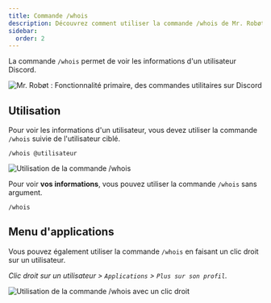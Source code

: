 ```yaml
---
title: Commande /whois
description: Découvrez comment utiliser la commande /whois de Mr. Robøt.
sidebar:
  order: 2
---
```


La commande `/whois` permet de voir les informations d'un utilisateur Discord.

![Mr. Robøt : Fonctionnalité primaire, des commandes utilitaires sur Discord](/img/whois.png)

## Utilisation

Pour voir les informations d'un utilisateur, vous devez utiliser la commande `/whois` suivie de l'utilisateur ciblé.

```
/whois @utilisateur
```

![Utilisation de la commande /whois](https://i.thomasbnt.dev/i/qqs03.png)

Pour voir **vos informations**, vous pouvez utiliser la commande `/whois` sans argument.

```
/whois
```

## Menu d'applications

Vous pouvez également utiliser la commande `/whois` en faisant un clic droit sur un utilisateur.

*Clic droit sur un utilisateur > `Applications` > `Plus sur son profil`.*

![Utilisation de la commande /whois avec un clic droit](/img/whois-menu.png)